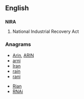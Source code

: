 ==English==

==={{initialism-old|en}}===
'''NIRA'''

# {{context|US}} National Industrial Recovery Act

===Anagrams===
* [[Arin#English|Arin]], [[ARIN#English|ARIN]]
* [[arni#English|arni]]
* [[Iran#English|Iran]]
* [[rain#English|rain]]
* [[rani#English|rani]]

* [[Rian#English|Rian]]
* [[RNAi#English|RNAi]]